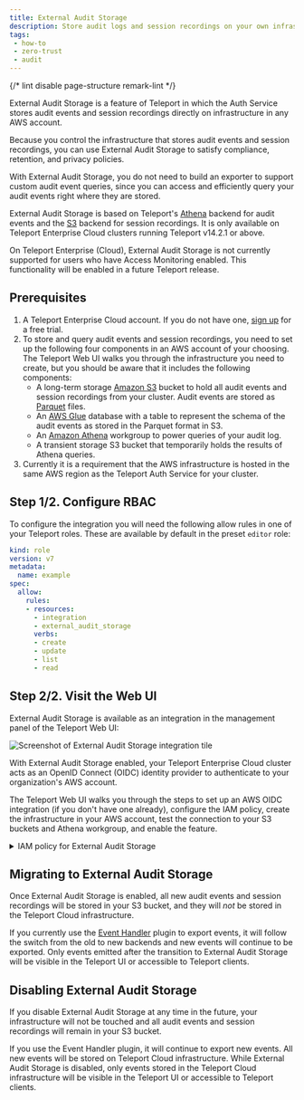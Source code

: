 ```yaml
---
title: External Audit Storage
description: Store audit logs and session recordings on your own infrastructure with Teleport Enterprise Cloud.
tags:
 - how-to
 - zero-trust
 - audit
---
```


{/* lint disable page-structure remark-lint */}

External Audit Storage is a feature of Teleport in which the Auth Service stores
audit events and session recordings directly on infrastructure in any AWS
account. 

Because you control the infrastructure that stores audit events and session
recordings, you can use External Audit Storage to satisfy compliance, retention,
and privacy policies. 

With External Audit Storage, you do not need to build an exporter to support
custom audit event queries, since you can access and efficiently query your
audit events right where they are stored.

External Audit Storage is based on Teleport's
[Athena](../../reference/deployment/backends.mdx#athena) backend for audit events and the
[S3](../../reference/deployment/backends.mdx#s3-session-recordings) backend for session recordings. It is only
available on Teleport Enterprise Cloud clusters running Teleport v14.2.1 or
above.

<Admonition type="note">
On Teleport Enterprise (Cloud), External Audit
Storage is not currently supported for users who have Access Monitoring enabled.
This functionality will be enabled in a future Teleport release.  
</Admonition>

## Prerequisites

1. A Teleport Enterprise Cloud account. If you do not have one, [sign
   up](https://goteleport.com/signup/) for a free trial.
1. To store and query audit events and session recordings, you need to set up
   the following four components in an AWS account of your choosing. The
   Teleport Web UI walks you through the infrastructure you need to create, but
   you should be aware that it includes the following components:
   - A long-term storage [Amazon S3](https://aws.amazon.com/s3/) bucket to hold
     all audit events and session recordings from your cluster. Audit events are
     stored as [Parquet](https://parquet.apache.org/) files.
   - An [AWS Glue](https://aws.amazon.com/glue/) database with a table to
     represent the schema of the audit events as stored in the Parquet format in
     S3.
   - An [Amazon Athena](https://aws.amazon.com/athena/) workgroup to power
     queries of your audit log.
   - A transient storage S3 bucket that temporarily holds the results of Athena
     queries.
1. Currently it is a requirement that the AWS infrastructure is hosted in the
   same AWS region as the Teleport Auth Service for your cluster.

## Step 1/2. Configure RBAC

To configure the integration you will need the following allow rules in one of
your Teleport roles. These are available by default in the preset `editor` role:

```yaml
kind: role
version: v7
metadata:
  name: example
spec:
  allow:
    rules:
    - resources:
      - integration
      - external_audit_storage
      verbs:
      - create
      - update
      - list
      - read
```

## Step 2/2. Visit the Web UI

External Audit Storage is available as an integration in the management panel of
the Teleport Web UI:

![Screenshot of External Audit Storage integration tile](../../../img/externalauditstorage/integration.png)

With External Audit Storage enabled, your Teleport Enterprise Cloud cluster acts
as an OpenID Connect (OIDC) identity provider to authenticate to your
organization's AWS account.

The Teleport Web UI walks you through the steps to set up an AWS OIDC
integration (if you don't have one already), configure the IAM policy, create
the infrastructure in your AWS account, test the connection to your S3 buckets
and Athena workgroup, and enable the feature.

<details>
<summary>IAM policy for External Audit Storage</summary>

The IAM policy for External Audit Storage resembles the following, modified to
support your AWS environment:

```json
{
    "Version": "2012-10-17",
    "Statement": [
        {
            "Effect": "Allow",
            "Action": [
                "s3:PutObject",
                "s3:GetObject",
                "s3:GetObjectVersion",
                "s3:ListMultipartUploadParts",
                "s3:AbortMultipartUpload",
                "s3:ListBucket",
                "s3:ListBucketVersions",
                "s3:ListBucketMultipartUploads",
                "s3:GetBucketOwnershipControls",
                "s3:GetBucketPublicAccessBlock",
                "s3:GetBucketObjectLockConfiguration",
                "s3:GetBucketVersioning",
                "s3:GetBucketLocation"
            ],
            "Resource": [
                "arn:aws:s3:::teleport-longterm-<unique_id>",
                "arn:aws:s3:::teleport-longterm-<unique_id>/events/*",
                "arn:aws:s3:::teleport-longterm-<unique_id>/sessions/*",
                "arn:aws:s3:::teleport-transient-<unique_id>",
                "arn:aws:s3:::teleport-transient-<unique_id>/query_results/*"
            ],
            "Sid": "ReadWriteSessionsAndEvents"
        },
        {
            "Effect": "Allow",
            "Action": [
                "athena:StartQueryExecution",
                "athena:GetQueryResults",
                "athena:GetQueryExecution"
            ],
            "Resource": "arn:aws:athena:us-west-2:278576220453:workgroup/teleport_events_<unique_id>",
            "Sid": "AllowAthenaQuery"
        },
        {
            "Effect": "Allow",
            "Action": [
                "glue:GetTable",
                "glue:GetTableVersion",
                "glue:GetTableVersions",
                "glue:UpdateTable"
            ],
            "Resource": [
                "arn:aws:glue:us-west-2:278576220453:catalog",
                "arn:aws:glue:us-west-2:278576220453:database/teleport_events_<unique_id>",
                "arn:aws:glue:us-west-2:278576220453:table/teleport_events_<unique_id>/teleport_events"
            ],
            "Sid": "FullAccessOnGlueTable"
        }
    ]
}
```

</details>

## Migrating to External Audit Storage

Once External Audit Storage is enabled, all new audit events and session
recordings will be stored in your S3 bucket, and they will *not* be stored in
the Teleport Cloud infrastructure.

If you currently use the
[Event Handler](../../zero-trust-access/export-audit-events/export-audit-events.mdx) plugin to export
events, it will follow the switch from the old to new backends and new events
will continue to be exported. Only events emitted after the transition to
External Audit Storage will be visible in the Teleport UI or accessible to
Teleport clients.

## Disabling External Audit Storage 

If you disable External Audit Storage at any time in the future, your
infrastructure will not be touched and all audit events and session recordings
will remain in your S3 bucket.

If you use the Event Handler plugin, it will continue to export new events. All
new events will be stored on Teleport Cloud infrastructure. While External Audit
Storage is disabled, only events stored in the Teleport Cloud infrastructure
will be visible in the Teleport UI or accessible to Teleport clients.
